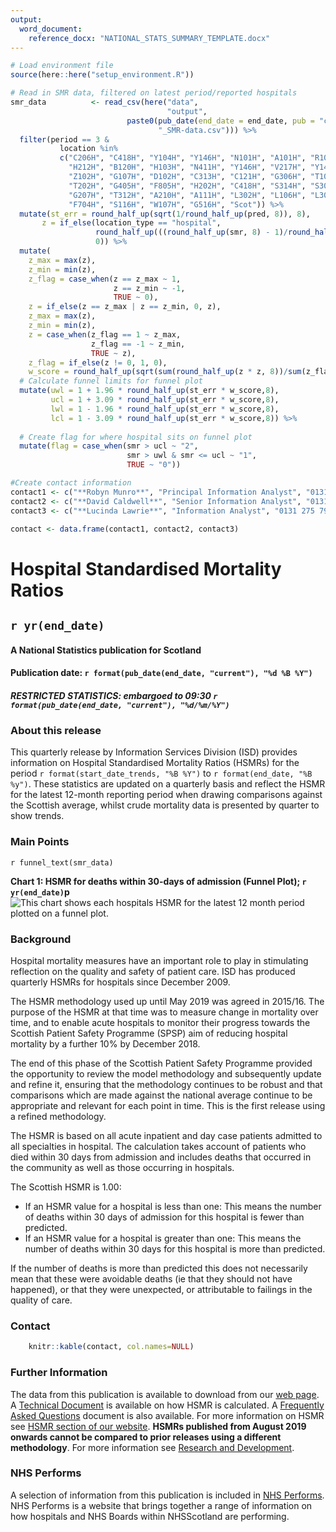 ```yaml
---
output: 
  word_document:
    reference_docx: "NATIONAL_STATS_SUMMARY_TEMPLATE.docx"
---
```


```r

# Load environment file
source(here::here("setup_environment.R"))

# Read in SMR data, filtered on latest period/reported hospitals
smr_data          <- read_csv(here("data",
                                   "output",
                          paste0(pub_date(end_date = end_date, pub = "current"),
                                 "_SMR-data.csv"))) %>% 
  filter(period == 3 & 
           location %in% 
           c("C206H", "C418H", "Y104H", "Y146H", "N101H", "A101H", "R101H", 
             "H212H", "B120H", "H103H", "N411H", "Y146H", "V217H", "Y144H",
             "Z102H", "G107H", "D102H", "C313H", "C121H", "G306H", "T101H",
             "T202H", "G405H", "F805H", "H202H", "C418H", "S314H", "S308H",
             "G207H", "T312H", "A210H", "A111H", "L302H", "L106H", "L308H",
             "F704H", "S116H", "W107H", "G516H", "Scot")) %>% 
  mutate(st_err = round_half_up(sqrt(1/round_half_up(pred, 8)), 8),
       z = if_else(location_type == "hospital",
                   round_half_up(((round_half_up(smr, 8) - 1)/round_half_up(st_err,8)), 8),
                   0)) %>%
  mutate(
    z_max = max(z),
    z_min = min(z),
    z_flag = case_when(z == z_max ~ 1,
                       z == z_min ~ -1,
                       TRUE ~ 0),
    z = if_else(z == z_max | z == z_min, 0, z),
    z_max = max(z),
    z_min = min(z),
    z = case_when(z_flag == 1 ~ z_max,
                  z_flag == -1 ~ z_min,
                  TRUE ~ z),
    z_flag = if_else(z != 0, 1, 0),
    w_score = round_half_up(sqrt(sum(round_half_up(z * z, 8))/sum(z_flag)),8)) %>%
  # Calculate funnel limits for funnel plot
  mutate(uwl = 1 + 1.96 * round_half_up(st_err * w_score,8),
         ucl = 1 + 3.09 * round_half_up(st_err * w_score,8),
         lwl = 1 - 1.96 * round_half_up(st_err * w_score,8),
         lcl = 1 - 3.09 * round_half_up(st_err * w_score,8)) %>%  
  
  # Create flag for where hospital sits on funnel plot
  mutate(flag = case_when(smr > ucl ~ "2",
                          smr > uwl & smr <= ucl ~ "1",
                          TRUE ~ "0"))

#Create contact information
contact1 <- c("**Robyn Munro**", "Principal Information Analyst", "0131 275 6967", "Robyn.Munro@nhs.net")
contact2 <- c("**David Caldwell**", "Senior Information Analyst", "0131 275 7421", "David.Caldwell1@nhs.net")
contact3 <- c("**Lucinda Lawrie**", "Information Analyst", "0131 275 7929", "Lucinda.Lawrie1@nhs.net")

contact <- data.frame(contact1, contact2, contact3)
```

# Hospital Standardised Mortality Ratios
## `r yr(end_date)`
#### A National Statistics publication for Scotland

#### Publication date: `r format(pub_date(end_date, "current"), "%d %B %Y")`
##### RESTRICTED STATISTICS: embargoed to 09:30 `r format(pub_date(end_date, "current"), "%d/%m/%Y")`

### About this release

This quarterly release by Information Services Division (ISD) provides information on Hospital Standardised Mortality Ratios (HSMRs) for the period `r format(start_date_trends, "%B %Y")` to `r format(end_date, "%B %y")`. These statistics are updated on a quarterly basis and reflect the HSMR for the latest 12-month reporting period when drawing comparisons against the Scottish average, whilst crude mortality data is presented by quarter to show trends.

### Main Points

`r funnel_text(smr_data)`


**Chart 1: HSMR for deaths within 30-days of admission (Funnel Plot); `r yr(end_date)`p**
![This chart shows each hospitals HSMR for the latest 12 month period plotted on a funnel plot.](Funnel_Plot.png) \


### Background

Hospital mortality measures have an important role to play in stimulating reflection on the quality and safety of patient care. ISD has produced quarterly HSMRs for hospitals since December 2009.

The HSMR methodology used up until May 2019 was agreed in 2015/16. The purpose of the HSMR at that time was to measure change in mortality over time, and to enable acute hospitals to monitor their progress towards the Scottish Patient Safety Programme (SPSP) aim of reducing hospital mortality by a further 10% by December 2018.

The end of this phase of the Scottish Patient Safety Programme provided the opportunity to review the model methodology and subsequently update and refine it, ensuring that the methodology continues to be robust and that comparisons which are made against the national average continue to be appropriate and relevant for each point in time. This is the first release using a refined methodology. 

The HSMR is based on all acute inpatient and day case patients admitted to all specialties in hospital. The calculation takes account of patients who died within 30 days from admission and includes deaths that occurred in the community as well as those occurring in hospitals.

The Scottish HSMR is 1.00:

*	If an HSMR value for a hospital is less than one: This means the number of deaths within 30 days of admission for this hospital is fewer than predicted.
*	If an HSMR value for a hospital is greater than one: This means the number of deaths within 30 days for this hospital is more than predicted.

If the number of deaths is more than predicted this does not necessarily mean that these were avoidable deaths (ie that they should not have happened), or that they were unexpected, or attributable to failings in the quality of care.


### Contact

```r
    knitr::kable(contact, col.names=NULL)
```

### Further Information

The data from this publication is available to download from our [web page](http://www.isdscotland.org/Health-Topics/Quality-Indicators/Publications/data-tables2017.asp). 
A [Technical Document](http://www.isdscotland.org/Health-Topics/Quality-Indicators/HSMR/Methodology/_docs/HSMR_2016_technical_specification.pdf) is available on how HSMR is calculated. A [Frequently Asked Questions](http://www.isdscotland.org/Health-Topics/Quality-Indicators/HSMR/FAQ/) document is also available. For more information on HSMR see [HSMR section of our website](http://www.isdscotland.org/Health-Topics/Quality-Indicators/HSMR/). **HSMRs published from August 2019 onwards cannot be compared to prior releases using a different methodology**. For more information see [Research and Development](https://www.isdscotland.org/Health-Topics/Quality-Indicators/HSMR/Research-and-Development/).


### NHS Performs

A selection of information from this publication is included in [NHS Performs](http://www.nhsperforms.scot/). NHS Performs is a website that brings together a range of information on how hospitals and NHS Boards within NHSScotland are performing.


